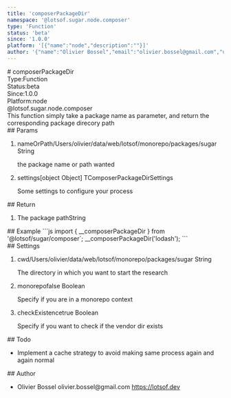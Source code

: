 ```yaml
---
title: 'composerPackageDir'
namespace: '@lotsof.sugar.node.composer'
type: 'Function'
status: 'beta'
since: '1.0.0'
platform: '[{"name":"node","description":""}]'
author: '{"name":"Olivier Bossel","email":"olivier.bossel@gmail.com","url":"https://lotsof.dev"}'
---
```

<div class="docmap-mdx">
# composerPackageDir
<div class="_metas">
<div class="_type"><span class="_type-label">Type:</span><span class="_type-value">Function</span></div>
<div class="_status"><span class="_status-label">Status:</span><span class="_status-value -beta">beta</span></div>
<div class="_since"><span class="_since-label">Since:</span><span class="_since-value">1.0.0</span></div>
<div class="_platform"><span class="_platform-label">Platform:</span><span class="_platform-value -node">node</span></div>
</div>
<div class="_namespace">@lotsof.sugar.node.composer</div>
<div class="_description">
This function simply take a package name as parameter, and return the corresponding
package direcory path
</div>
<div class="_params">
## Params
<ol class="_list">
<li class="_item">
<span class="_name">nameOrPath</span><span class="_default">&sol;Users&sol;olivier&sol;data&sol;web&sol;lotsof&sol;monorepo&sol;packages&sol;sugar</span> <span class="_type">String</span>
<p class="_description">the package name or path wanted</p>
</li>
<li class="_item">
<span class="_name">settings</span><span class="_default">&lsqb;object Object&rsqb;</span> <span class="_type">TComposerPackageDirSettings</span>
<p class="_description">Some settings to configure your process</p>
</li>
</ol>
</div>
<div class="_return">
## Return
<ol class="_list">
<li class="_item">
<span class="_description">The package path</span><span class="_default"></span><span class="_type">String</span>
</li>
</ol>
</div>
<div class="_examples">
## Example
```js
import { __composerPackageDir } from '@lotsof/sugar/composer`;
__composerPackageDir('lodash');
```
</div>
<div class="_settings">
## Settings
<ol class="_list">
<li class="_item">
<span class="_name">cwd</span><span class="_default">&sol;Users&sol;olivier&sol;data&sol;web&sol;lotsof&sol;monorepo&sol;packages&sol;sugar</span> <span class="_type">String</span>
<p class="_description">The directory in which you want to start the research</p>
</li>
<li class="_item">
<span class="_name">monorepo</span><span class="_default">false</span> <span class="_type">Boolean</span>
<p class="_description">Specify if you are in a monorepo context</p>
</li>
<li class="_item">
<span class="_name">checkExistence</span><span class="_default">true</span> <span class="_type">Boolean</span>
<p class="_description">Specify if you want to check if the vendor dir exists</p>
</li>
</ol>
</div>
<div class="_todo">
## Todo
<ul class="_list">
<li class="_item">
<span class="_description">Implement a cache strategy to avoid making same process again and again</span>
<span class="_priority -normal">normal</span>
</li>
</ul>
</div>
<div class="_author">
## Author
<ul class="_list">
<li class="_item">
<span class="_name">Olivier Bossel</span>
<span class="_email">olivier.bossel@gmail.com</span>
<a href="https://lotsof.dev" target="_blank" class="_url">https://lotsof.dev</a>
</li>
</ul>
</div>
</div>